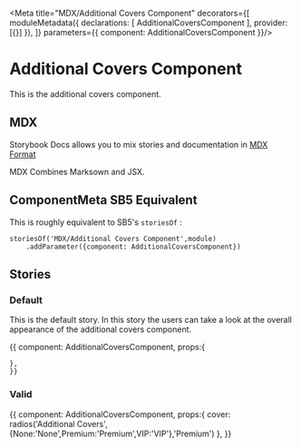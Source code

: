 
<Meta title="MDX/Additional Covers Component" decorators={[
    moduleMetadata({
        declarations: [
            AdditionalCoversComponent
        ],
        provider: [{}]
    }),
]} parameters={{
    component: AdditionalCoversComponent
}}/>

# Additional Covers Component 

This is the additional covers component.

## MDX

Storybook Docs allows you to mix stories and documentation in 
[MDX Format](https://mdxjs.com/)

MDX Combines Marksown and JSX.

## ComponentMeta SB5 Equivalent

This is roughly equivalent to SB5's `storiesOf` :

```
storiesOf('MDX/Additional Covers Component',module)
    .addParameter({component: AdditionalCoversComponent})

```

## Stories

### Default

This is the default story. In this story the users can take a look at the overall
appearance of the additional covers component.

<Preview>
  <Story name="Default">{{
    component: AdditionalCoversComponent,
    props:{
      
    },
    }}    
  </Story>
</Preview>

### Valid

<Preview>
  <Story name="Valid">{{
    component: AdditionalCoversComponent,
    props:{
      cover: radios('Additional Covers',{None:'None',Premium:'Premium',VIP:'VIP'},'Premium')
    },
    }}    
  </Story>
</Preview>